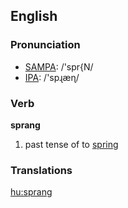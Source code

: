 ==English==

===Pronunciation===
*[[w:SAMPA|SAMPA]]: /'spr{N/
*[[w:IPA|IPA]]: /'spɻæɳ/

===Verb===
'''sprang'''

# past tense of to [[spring]]

===Translations===

[[hu:sprang]]